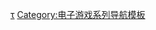 {{Navbox
| name = 实况足球系列
| title = [[實況足球系列]]
| state = {{{state|autocollapse}}}
| listclass = hlist

| group1 = 最初系列
| list1 =
*[[实况世界足球 完美十一人]]
*[[实况世界足球2 战斗十一人]]
*[[实况J联赛 最佳射手|-{zh-cn:实况J联赛 最佳射手; zh-tw:實況J聯盟 最佳射手}-]]
*[[实况世界足球 法国世界杯98]]
*[[实况J联盟1999 最佳射手2]]
*[[国际超级球星2]]
*[[国际超级球星3|3]]

| group2 = 世界足球胜利十一人系列
| list2 =
*[[世界足球 胜利十一人]]
*[[世界足球 胜利十一人97|97]]
*[[世界足球 实况胜利十一人3|3]]
*[[世界足球 实况胜利十一人4|4]]
*[[世界足球 实况胜利十一人 2000]]
*[[世界足球 胜利十一人5|5]]
*[[世界足球 胜利十一人6|6]]
*[[世界足球 胜利十一人7|7]]
*[[世界足球 胜利十一人8|8]]
*[[世界足球 胜利十一人9|9]]
*[[世界足球 胜利十一人10|10]]
*[[世界足球 胜利十一人2008|2008]]
*[[世界足球 胜利十一人2009|2009]]
*[[世界足球 胜利十一人2010|2010]]
*[[世界足球 胜利十一人2011|2011]]
** [[世界足球 胜利十一人2011 3D|3D]]
*[[世界足球 胜利十一人2012|2012]]
*[[世界足球 胜利十一人2013|2013]]
*[[世界足球 胜利十一人2014|2014]]
*[[世界足球 胜利十一人2015|2015]]

| group3 = 胜利十一人系列
| list3 =
*[[胜利十一人2016|2016]]
*[[胜利十一人2017|2017]]
*[[實況足球2018|2018]]
*[[實況足球2019|2019]]
*[[实况足球2020|2020]]
*[[eFootball 世界足球競賽2021|2021]]

| group4 = eFootball系列
| list4 =
*[[EFootball 2022|2022]]

| group5 = J联盟胜利十一人系列
| list5 =
*[[J联盟 胜利十一人|J联盟 胜利十一人]]
*[[J联盟 胜利十一人97|97]]
*[[J联盟 胜利十一人2001|2001]]
*[[J联盟 胜利十一人2007 俱乐部锦标赛|2007 俱乐部锦标赛]]
*[[J联盟 胜利十一人2008 俱乐部锦标赛|2008 俱乐部锦标赛]]
*[[J联盟 胜利十一人2009 俱乐部锦标赛|2009 俱乐部锦标赛]]
*[[J联盟 胜利十一人2010 俱乐部锦标赛|2010 俱乐部锦标赛]]
}}<noinclude>
{{collapsible option}}

{{DEFAULTSORT:Pro Evolution Soccer}}
[[Category:胜利十一人系列|τ]]
[[Category:电子游戏系列导航模板]]
</noinclude>